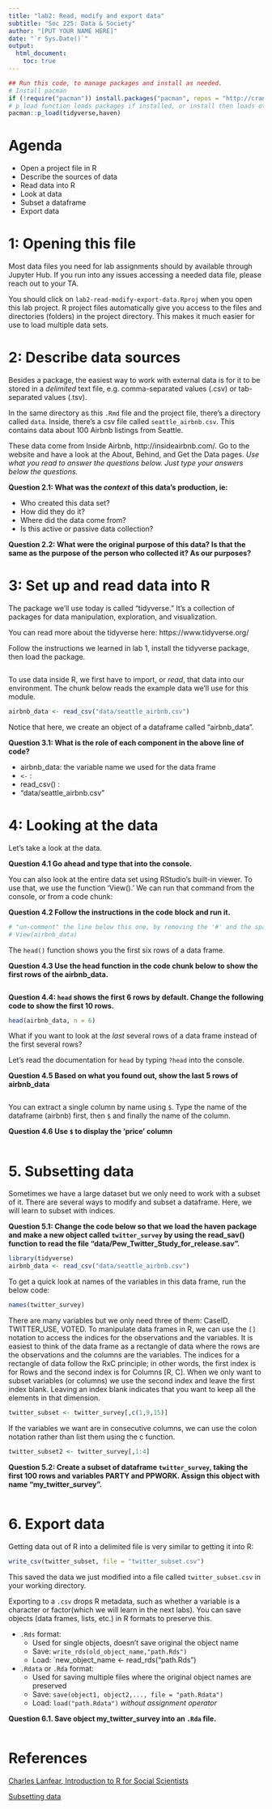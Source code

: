 ```yaml
---
title: "lab2: Read, modify and export data"
subtitle: "Soc 225: Data & Society"
author: "[PUT YOUR NAME HERE]"
date: "`r Sys.Date()`"
output: 
  html_document:
    toc: true
---
```


```r
## Run this code, to manage packages and install as needed.
# Install pacman
if (!require("pacman")) install.packages("pacman", repos = "http://cran.us.r-project.org")
# p_load function loads packages if installed, or install then loads otherwise
pacman::p_load(tidyverse,haven)
```

# Agenda

- Open a project file in R
- Describe the sources of data
- Read data into R
- Look at data
- Subset a dataframe
- Export data


# 1: Opening this file

Most data files you need for lab assignments should by available through Jupyter Hub. If you run into any issues accessing a needed data file, please reach out to your TA. 

You should click on `lab2-read-modify-export-data.Rproj` when you open this lab project. R project files automatically give you access to the files and directories (folders) in the project directory. This makes it much easier for use to load multiple data sets.

# 2: Describe data sources 

Besides a package, the easiest way to work with external data is for it to be stored in a *delimited* text file, e.g. comma-separated values (.csv) or tab-separated values (.tsv). 

In the same directory as this `.Rmd` file and the project file, there's a directory called `data`. Inside, there's a csv file called `seattle_airbnb.csv`. This contains data about 100 Airbnb listings from Seattle. 

These data come from Inside Airbnb, http://insideairbnb.com/. Go to the website and have a look at the About, Behind, and Get the Data pages. *Use what you read to answer the questions below. Just type your answers below the questions.*

  **Question 2.1: What was the _context_ of this data's production, ie:** 
  
   - Who created this data set?
   - How did they do it?
   - Where did the data come from?
   - Is this active or passive data collection?
  
  **Question 2.2: What were the original purpose of this data? Is that the same as the purpose of the person who collected it? As our purposes?**  
  
# 3: Set up and read data into R

The package we'll use today is called "tidyverse." It's a collection of packages for data manipulation, exploration, and visualization.  

You can read more about the tidyverse here: https://www.tidyverse.org/

Follow the instructions we learned in lab 1, install the tidyverse package, then load the package.

```r

```

To use data inside R, we first have to import, or *read*, that data into our environment. The chunk below reads the example data we'll use for this module.

```r
airbnb_data <- read_csv("data/seattle_airbnb.csv")
```

Notice that here, we create an object of a dataframe called "airbnb_data". 

**Question 3.1: What is the role of each component in the above line of code?**

 - airbnb_data: the variable name we used for the data frame
 - `<-` :
 - read_csv() :
 - "data/seattle_airbnb.csv" 
 
# 4: Looking at the data

Let's take a look at the data.   

**Question 4.1 Go ahead and type that into the console.**

You can also look at the entire data set using RStudio's built-in viewer. To use that, we use the function 'View().' We can run that command from the console, or from a code chunk:

**Question 4.2 Follow the instructions in the code block and run it.**

```r
# "un-comment" the line below this one, by removing the '#' and the space
# View(airbnb_data)
```

The `head()` function shows you the first six rows of a data frame. 

**Question 4.3 Use the head function in the code chunk below to show the first rows of the airbnb_data.**

```r

```

**Question 4.4: `head` shows the first 6 rows by default. Change the following code to show the first 10 rows.** 

```r
head(airbnb_data, n = 6)
```

What if you want to look at the *last* several rows of a data frame instead of the first several rows?

Let's read the documentation for `head` by typing `?head` into the console.

**Question 4.5 Based on what you found out, show the last 5 rows of airbnb_data**

```r

```

You can extract a single column by name using `$`. Type the name of the dataframe (airbnb) first, then `$` and finally the name of the column. 

**Question 4.6 Use `$` to display the 'price' column**

```r

```

# 5. Subsetting data

Sometimes we have a large dataset but we only need to work with a subset of it. There are several ways to modify and subset a dataframe. Here, we will learn to subset with indices. 

**Question 5.1: Change the code below so that we load the haven package and make a new object called `twitter_survey` by using the read_sav() function to read the file "data/Pew_Twitter_Study_for_release.sav".**

```r
library(tidyverse)
airbnb_data <- read_csv("data/seattle_airbnb.csv")
```

To get a quick look at names of the variables in this data frame, run the below code:
```r
names(twitter_survey)
```

There are many variables but we only need three of them: CaseID, TWITTER_USE, VOTED. To manipulate data frames in R, we can use the `[]` notation to access the indices for the observations and the variables. It is easiest to think of the data frame as a rectangle of data where the rows are the observations and the columns are the variables. The indices for a rectangle of data follow the RxC principle; in other words, the first index is for Rows and the second index is for Columns [R, C]. When we only want to subset variables (or columns) we use the second index and leave the first index blank. Leaving an index blank indicates that you want to keep all the elements in that dimension.

```r
twitter_subset <- twitter_survey[,c(1,9,15)]
```

If the variables we want are in consecutive columns, we can use the colon notation rather than list them using the c function.

```r
twitter_subset2 <- twitter_survey[,1:4]
```

**Question 5.2: Create a subset of dataframe `twitter_survey`, taking the first 100 rows and variables PARTY and PPWORK. Assign this object with name "my_twitter_survey".**
```r

```

# 6. Export data

Getting data out of R into a delimited file is very similar to getting it into R:
```r
write_csv(twitter_subset, file = "twitter_subset.csv")
```

This saved the data we just modified into a file called `twitter_subset.csv` in your working directory. 

Exporting to a `.csv` drops R metadata, such as whether a variable is a character or factor(which we will learn in the next labs). You can save objects (data frames, lists, etc.) in R formats to preserve this. 

  - `.Rds` format:
    - Used for single objects, doesn't save original the object name
    - Save: `write_rds(old_object_name,"path.Rds")`
    - Load: `new_object_name <- read_rds("path.Rds")
  
  - `.Rdata` or `.Rda` format:
    - Used for saving multiple files where the original object names are preserved
    - Save: `save(object1, object2,..., file = "path.Rdata")`
    - Load: `load("path.Rdata")` *without assignment operator*
    
**Question 6.1. Save object my_twitter_survey into an `.Rda` file.**

```r

```


# References
[Charles Lanfear, Introduction to R for Social Scientists](https://clanfear.github.io/CSSS508/Lectures/Week5/CSSS508_Week5_data_import_export_cleaning.html#27)

[Subsetting data](https://stats.idre.ucla.edu/r/modules/subsetting-data/)



